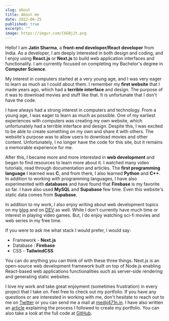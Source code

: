 ```yaml
---
slug: about
title: About me
date: 2022-06-25
published: true
excerpt: ""
image: https://imgur.com/C6GBjJt.png
---
```


Hello! I am **Jatin Sharma**, a **front-end developer/React developer** from India. As a developer, I am deeply interested in both design and coding, and I enjoy using **React.js** or **Next.js** to build web application interfaces and functionality. I am currently focused on completing my Bachelor's degree in **Computer Science**.

My interest in computers started at a very young age, and I was very eager to learn as much as I could about them. I remember my **first website** that I made years ago, which had a **terrible interface** and design. The purpose of it was to download movies and stuff like that. It is unfortunate that I don't have the code.

I have always had a strong interest in computers and technology. From a young age, I was eager to learn as much as possible. One of my earliest experiences with computers was creating my own website, which unfortunately had a terrible interface and design. Despite this, I was excited to be able to create something on my own and share it with others. The website's purpose was to allow users to download movies and other content. Unfortunately, I no longer have the code for this site, but it remains a memorable experience for me.

After this, I became more and more interested in **web development** and began to find resources to learn more about it. I watched many video tutorials, read through documentation and articles. The **first programming language** I learned was **C**, and from there, I also learned **Python** and **C++**. In addition to working with programming languages, I have also experimented with **databases** and have found that **Firebase** is my favorite so far. I have also used **MySQL** and **Supabase** few time. Even this website's static data comes from **Supabase**.

In addition to my work, I also enjoy writing about web development topics on my [blog](https://j471n/blogs) and on [DEV](https://dev.to) as well. While I don't currently have much time or interest in playing video games. But, I do enjoy watching sci-fi movies and web series in my free time.

If you were to ask me what stack I would prefer, I would say:

- Framework - **Next.js**
- Database : **Firebase**
- CSS - **TailwindCSS**

You can do anything you can think of with these three things. Next.js is an open-source web development framework built on top of Node.js enabling React-based web applications functionalities such as server-side rendering and generating static websites.

I love my work and take great enjoyment (sometimes frustration) in every project that I take on. Feel free to check out my portfolio. If you have any questions or are interested in working with me, don't hesitate to reach out to me on [Twitter](https://twitter.com/j471n_) or you can send me a mail at [me@j471n.in](mailto:me@j471n.in). I have also written an [article](https://j471n.in/blogs/portfolio-tutorial) explaining the process I followed to create my portfolio. You can also take a look at the full code at [GitHub](https://github.com/j471n/j471n.in).
